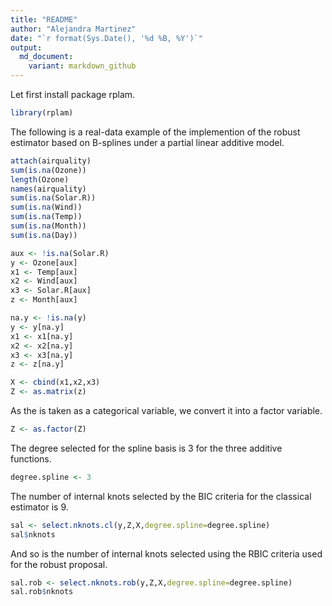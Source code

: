 ```yaml
---
title: "README"
author: "Alejandra Martinez"
date: "`r format(Sys.Date(), '%d %B, %Y')`"
output:
  md_document:
    variant: markdown_github
---
```


Let first install package rplam.

```r
library(rplam)
```

The following is a real-data example of the implemention of the robust estimator based on B-splines under a partial linear additive model.

```r
attach(airquality)
sum(is.na(Ozone))
length(Ozone)
names(airquality)
sum(is.na(Solar.R))
sum(is.na(Wind))
sum(is.na(Temp))
sum(is.na(Month))
sum(is.na(Day))

aux <- !is.na(Solar.R)
y <- Ozone[aux]
x1 <- Temp[aux]
x2 <- Wind[aux]
x3 <- Solar.R[aux]
z <- Month[aux]

na.y <- !is.na(y)
y <- y[na.y]
x1 <- x1[na.y]
x2 <- x2[na.y]
x3 <- x3[na.y]
z <- z[na.y]

X <- cbind(x1,x2,x3)
Z <- as.matrix(z)
```

As the \code{Z} is taken as a categorical variable, we convert it into a factor variable.
```r
Z <- as.factor(Z)
```


The degree selected for the spline basis is 3 for the three additive functions.
```r
degree.spline <- 3
```

The number of internal knots selected by the BIC criteria for the classical estimator is 9.
```r
sal <- select.nknots.cl(y,Z,X,degree.spline=degree.spline)
sal$nknots
```
And so is the number of internal knots selected using the RBIC criteria used for the robust proposal.
```r
sal.rob <- select.nknots.rob(y,Z,X,degree.spline=degree.spline)
sal.rob$nknots
```



